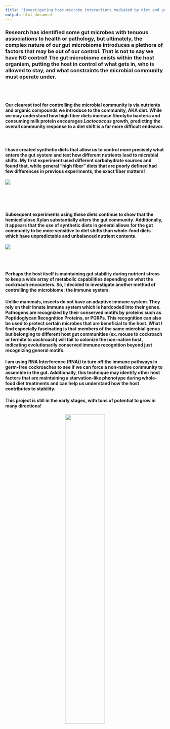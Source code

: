 ```yaml
---
title: "Investigating host-microbe interactions mediated by diet and genetics"
output: html_document
---
```


### Research has identified some gut microbes with tenuous associations to health or pathology, but ultimately, the complex nature of our gut microbiome introduces a plethora of factors that may be out of our control. That is not to say we have NO control! The gut microbiome exists within the host organism, putting the host in control of what gets in, who is allowed to stay, and what constraints the microbial community must operate under. 

<br><br>

#### Our clearest tool for controlling the microbial community is via nutrients and organic compounds we introduce to the community, AKA diet. While we may understand how high fiber diets increase fibrolytic bacteria and consuming milk protein encourages *Lactococcus* growth, predicting the overall community response to a diet shift is a far more difficult endeavor. 

<br>

#### **I have created synthetic diets that allow us to control more precisely what enters the gut system and test how different nutrients lead to microbial shifts. My first experiment used different carbohydrate sources and found that, while general “high fiber” diets that are poorly defined had few differences in previous experiments, the exact fiber matters!** 

![](images/dockman1.png)

<br><br><br>

#### Subsequent experiments using these diets continue to show that the hemicellulose Xylan substantially alters the gut community. Additionally, it appears that the use of synthetic diets in general allows for the gut community to be more sensitive to diet shifts than whole-food diets which have unpredictable and unbalanced nutrient contents.

![](images/dockman2.png)

<br><br>

#### Perhaps the host itself is maintaining gut stability during nutrient stress to keep a wide array of metabolic capabilities depending on what the cockroach encounters. So, I decided to investigate another method of controlling the microbiome: the immune system.

#### Unlike mammals, insects do not have an adaptive immune system. They rely on their innate immune system which is hardcoded into their genes. Pathogens are recognized by their conserved motifs by proteins such as Peptidoglycan Recognition Proteins, or PGRPs. This recognition can also be used to protect certain microbes that are beneficial to the host. What I find especially fascinating is that members of the same microbial genus but belonging to different host gut communities (ex. mouse to cockroach or termite to cockroach) will fail to colonize the non-native host, indicating evolutionarily conserved immune recognition beyond just recognizing general motifs.

#### **I am using RNA Interference (RNAi) to turn off the immune pathways in germ-free cockroaches to see if we can force a non-native community to assemble in the gut. Additionally, this technique may identify other host factors that are maintaining a starvation-like phenotype during whole-food diet treatments and can help us understand how the host contributes to stability.** 

#### This project is still in the early stages, with tons of potential to grow in many directions!

<center>

![](images/american-cockroach.jpeg){width=50%}

</center>

